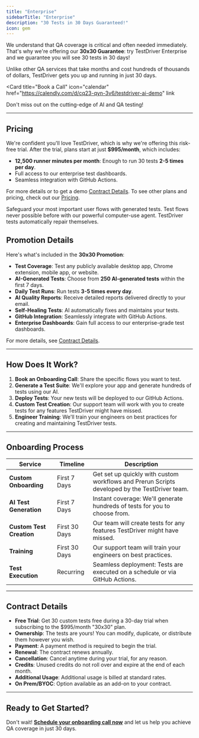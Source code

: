```yaml
---
title: "Enterprise"
sidebarTitle: "Enterprise"
description: "30 Tests in 30 Days Guaranteed!"
icon: gem
---
```


We understand that QA coverage is critical and often needed immediately. That's why we're offering our **30x30 Guarantee**: try TestDriver Enterprise and we guarantee you will see 30 tests in 30 days! 

Unlike other QA services that take months and cost hundreds of thousands of dollars, TestDriver gets you up and running in just 30 days.

<Card
  title="Book a Call"
  icon="calendar"
  href="https://calendly.com/d/cq23-qyn-3v6/testdriver-ai-demo"
  link
>
  Don't miss out on the cutting-edge of AI and QA testing!
</Card>


---

## Pricing
We're confident you'll love TestDriver, which is why we're offering this risk-free trial. After the trial, plans start at just **$995/month**, which includes:
- **12,500 runner minutes per month**: Enough to run 30 tests **2-5 times per day**.
- Full access to our enterprise test dashboards.
- Seamless integration with GitHub Actions.

For more details or to get a demo [Contract Details](#contract-details). To see other plans and pricing, check out our [Pricing](/account/pricing).


<CardGroup cols={3}>
  <Card title="Quickly Deploy AI QA Tests">
    Safeguard your most important user flows with generated tests.
  </Card>
  <Card title="Increase your total coverage">
    Test flows never possible before with our powerful computer-use agent.
  </Card>
  <Card title="Spend less time on maintenance">
    TestDriver tests automatically repair themselves.
  </Card>
</CardGroup>

## Promotion Details
Here's what's included in the **30x30 Promotion**:

- **Test Coverage**: Test any publicly available desktop app, Chrome extension, mobile app, or website.
- **AI-Generated Tests**: Choose from **250 AI-generated tests** within the first 7 days.
- **Daily Test Runs**: Run tests **3-5 times every day**.
- **AI Quality Reports**: Receive detailed reports delivered directly to your email.
- **Self-Healing Tests**: AI automatically fixes and maintains your tests.
- **GitHub Integration**: Seamlessly integrate with GitHub Actions.
- **Enterprise Dashboards**: Gain full access to our enterprise-grade test dashboards.

For more details, see [Contract Details](#contract-details).

---

## How Does It Work?

1. **Book an Onboarding Call**: Share the specific flows you want to test.
2. **Generate a Test Suite**: We'll explore your app and generate hundreds of tests using our AI.
3. **Deploy Tests**: Your new tests will be deployed to our GitHub Actions.
4. **Custom Test Creation**: Our support team will work with you to create tests for any features TestDriver might have missed.
5. **Engineer Training**: We'll train your engineers on best practices for creating and maintaining TestDriver tests.

---

## Onboarding Process

| Service               | Timeline       | Description                                                                 |
|-----------------------|----------------|-----------------------------------------------------------------------------|
| **Custom Onboarding** | First 7 Days   | Get set up quickly with custom workflows and Prerun Scripts developed by the TestDriver team. |
| **AI Test Generation**| First 7 Days   | Instant coverage: We'll generate hundreds of tests for you to choose from.  |
| **Custom Test Creation** | First 30 Days | Our team will create tests for any features TestDriver might have missed.   |
| **Training**          | First 30 Days  | Our support team will train your engineers on best practices.               |
| **Test Execution**    | Recurring      | Seamless deployment: Tests are executed on a schedule or via GitHub Actions.|

---

## Contract Details

- **Free Trial**: Get 30 custom tests free during a 30-day trial when subscribing to the $995/month "30x30" plan.
- **Ownership**: The tests are yours! You can modify, duplicate, or distribute them however you wish.
- **Payment**: A payment method is required to begin the trial.
- **Renewal**: The contract renews annually.
- **Cancellation**: Cancel anytime during your trial, for any reason.
- **Credits**: Unused credits do not roll over and expire at the end of each month.
- **Additional Usage**: Additional usage is billed at standard rates.
- **On Prem/BYOC**: Option available as an add-on to your contract.

---

## Ready to Get Started?
Don't wait! <a href={calendar}>**Schedule your onboarding call now**</a> and let us help you achieve QA coverage in just 30 days.
